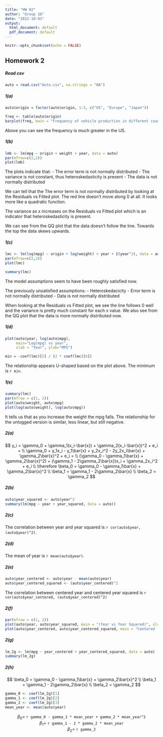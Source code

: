 ```yaml
---
title: "HW 02"
author: "Group 10"
date: "2022-10-03"
output:
  html_document: default
  pdf_document: default
---
```


```r
knitr::opts_chunk$set(echo = FALSE)
```

## Homework 2

##### Read csv
```r
auto = read.csv("Auto.csv", na.strings = "NA")
```

##### 1(a)
```r
auto$origin = factor(auto$origin, 1:3, c("US", "Europe", "Japan"))

freq <- table(auto$origin)
barplot(freq, main = "Frequency of vehicle production in different countries", xlab = "Country", ylab = "Frequency")
```

Above you can see the frequency is much greater in the US.

##### 1(b)
```r
lmb <- lm(mpg ~ origin + weight + year, data = auto)
par(mfrow=c(2,2))
plot(lmb)
```


The plots indicate that:
- The error term is not normally distributed
- The variance is not constant, thus heteroskedasticity is present
- The data is not normally distributed

We can tell that the The error term is not normally distributed by looking at the Residuals vs Fitted plot. The red line doesn't move along 0 at all. It looks more like a quadratic function.

The variance as x increases on the Residuals vs Fitted plot which is an indicator that heteroskedasticity is present. 

We can see from the QQ plot that the data doesn't follow the line. Towards the top the data skews upwards.

##### 1(c)
```r
lmc <- lm(log(mpg) ~ origin + log(weight) + year + I(year^2), data = auto)
par(mfrow=c(2,2))
plot(lmc)
```

```r
summary(lmc)
```

The model assumptions seem to have been roughly satisfied now.

The previously unsatisfied assumptions:
- Heteroskedacicity
- Error term is not normally distributed
- Data is not normally distributed

When looking at the Residuals vs Fitted plot, we see the line follows 0 well and the variance is pretty much constant for each x value. We also see from the QQ plot that the data is more normally distributed now.

##### 1(d)
```r
plot(auto$year, log(auto$mpg), 
     main="Log(mpg) vs year", 
     xlab = "Year", ylab="MPG")

min = -coef(lmc)[5] / (2 * coef(lmc)[6])
```

The relationship appears U-shaped based on the plot above. The minimum is `r min`.

##### 1(e)
```r
summary(lmc)
par(mfrow = c(1, 2))
plot(auto$weight, auto$mpg)
plot(log(auto$weight), log(auto$mpg))
```

It tells us that as you increase the weight the mpg falls. The relationship for the unlogged version is similar, less linear, but still negative.

##### 2(a)
$$
y_i = \gamma_0 + \gamma_1(x_i-\bar{x}) + \gamma_2(x_i-\bar{x})^2 + e_i = 
\\
\gamma_0 + y_1x_i - y_1\bar{x} + y_2x_i^2 - 2y_2x_i\bar{x} + \gamma_2\bar{x}^2 + e_i = 
\\
(\gamma_0 - \gamma_1\bar{x} + \gamma_2\bar{x}^2) + (\gamma_1 - 2\gamma_2\bar{x})x_i + \gamma_2x_i^2 + e_i 
\\
\therefore \beta_0 = \gamma_0 - \gamma_1\bar{x} + \gamma_2\bar{x}^2
\\
\beta_1 = \gamma_1 - 2\gamma_2\bar{x}
\\
\beta_2 = \gamma_2
$$

##### 2(b)
```r
auto$year_squared <- auto$year^2
summary(lm(mpg ~ year + year_squared, data = auto))
```

##### 2(c)
The correlation between year and year squared is `r cor(auto$year, (auto$year)^2)`.

##### 2(d)
The mean of year is `r mean(auto$year)`.

##### 2(e)
```r
auto$year_centered <- auto$year - mean(auto$year)
auto$year_centered_squared <- (auto$year_centered)^2
```

The correlation between centered year and centered year squared is `r cor(auto$year_centered, (auto$year_centered)^2)`

##### 2(f)
```r
par(mfrow = c(1, 2))
plot(auto$year, auto$year_squared, main = "(Year vs Year Squared)", xlab = "Year", ylab = "Year Squared")
plot(auto$year_centered, auto$year_centered_squared, main = "Centered (Year vs Year Squared)", xlab = "Centered Year", ylab = "Centered Year Squared")
```

##### 2(g)
```r
lm_2g <- lm(mpg ~ year_centered + year_centered_squared, data = auto)
summary(lm_2g)
```

##### 2(h)

$$
\beta_0 = \gamma_0 - \gamma_1\bar{x} + \gamma_2\bar{x}^2
\\
\beta_1 = \gamma_1 - 2\gamma_2\bar{x}
\\
\beta_2 = \gamma_2
$$
```r
gamma_0 <- coef(lm_2g)[1]
gamma_1 <- coef(lm_2g)[2]
gamma_2 <- coef(lm_2g)[3]
mean_year <- mean(auto$year)
```

<center>$\beta_0 =$ `r gamma_0 - gamma_1 * mean_year + gamma_2 * mean_year^2`<br /></center>
<center>$\beta_1 =$ `r gamma_1 - 2 * gamma_2 * mean_year`<br /></center>
<center>$\beta_2 =$ `r gamma_2`<br /></center>